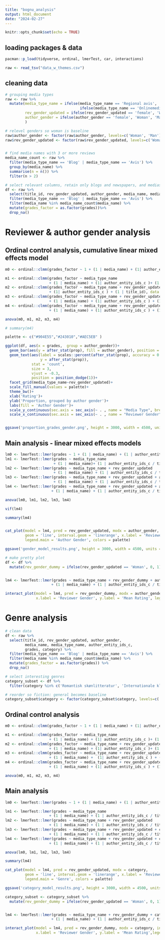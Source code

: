 ```yaml
---
title: "bognu_analysis"
output: html_document
date: "2024-02-27"
---
```


```r
knitr::opts_chunk$set(echo = TRUE)
```

## loading packages & data
```r
pacman::p_load(tidyverse, ordinal, lmerTest, car, interactions)

raw <- read_tsv("data_w_themes.csv")

```


## cleaning data
```r
# grouping media types
raw <- raw %>% 
  mutate(media_type_name = ifelse(media_type_name == 'Regional avis', 'Avis', 
                                  ifelse(media_type_name == 'Onlinemedie uden citat', 'Blog', paste0(media_type_name))),
         rev_gender_updated = ifelse(rev_gender_updated == 'female', 'Woman', 'Man'),
         author_gender = ifelse(author_gender == 'female', 'Woman', 'Man')
         )

# relevel genders so woman is baseline 
raw$author_gender <- factor(raw$author_gender, levels=c('Woman', 'Man'))
raw$rev_gender_updated <- factor(raw$rev_gender_updated, levels=c('Woman', 'Man'))


# find media names with 3 or more reviews
media_name_count <- raw %>% 
  filter(media_type_name == 'Blog' | media_type_name == 'Avis') %>% 
  group_by(media_name) %>% 
  summarise(n = n()) %>% 
  filter(n > 2)

# select relevant columns, retain only blogs and newspapers, and medias with more than 3 reviews. Then remove NAs
df <- raw %>% 
  select(title_id, rev_gender_updated, author_gender, media_name, media_type_name, author_entity_ids_c, grades) %>% 
  filter(media_type_name == 'Blog' | media_type_name == 'Avis') %>% 
  filter(media_name %in% media_name_count$media_name) %>% 
  mutate(grades_factor = as.factor(grades))%>% 
  drop_na()
```


# Reviewer & author gender analysis

## Ordinal control analysis, cumulative linear mixed effects model
```r
m0 <- ordinal::clmm(grades_factor ~ 1 + (1 | media_name) + (1| author_entity_ids_c )+ (1 |  title_id), data = df)

m1 <- ordinal::clmm(grades_factor ~ media_type_name 
                    + (1 | media_name) + (1| author_entity_ids_c )+ (1 |  title_id), data = df)
m2 <- ordinal::clmm(grades_factor ~ media_type_name + rev_gender_updated + (1 | media_name) 
                    + (1| author_entity_ids_c ) + (1 | title_id), data = df)
m3 <- ordinal::clmm(grades_factor ~ media_type_name + rev_gender_updated + author_gender 
                    + (1 | media_name) + (1| author_entity_ids_c ) + (1 | title_id), data = df)
m4 <- ordinal::clmm(grades_factor ~ media_type_name + rev_gender_updated + author_gender + rev_gender_updated:author_gender 
                    + (1 | media_name) + (1| author_entity_ids_c ) + (1 |title_id), data = df)

anova(m0, m1, m2, m3, m4)

```

```r
# summary(m4)

palette <- c("#904E55","#243010","#AEC5EB" )

ggplot(df, aes(x = grades,  group = author_gender))+
  geom_bar(aes(y = after_stat(prop), fill = author_gender), position = 'dodge', stat = 'count', color = 'black')+
  geom_text(aes(label = scales::percent(after_stat(prop), accuracy = 0.1),
                y = after_stat(prop)),
            stat = 'count',
            size = 3,
            vjust = -0.3,
            position = position_dodge(1))+
  facet_grid(media_type_name~rev_gender_updated)+
  scale_fill_manual(values = palette)+
  theme_bw()+
  xlab('Rating')+
  ylab('Proportion, grouped by author gender')+
  labs(fill = 'Author Gender')+
  scale_y_continuous(sec.axis = sec_axis(~ . , name = "Media Type", breaks = NULL, labels = NULL)) +
  scale_x_continuous(sec.axis = sec_axis(~ . , name = "Reviewer Gender", breaks = NULL, labels = NULL))


ggsave('proportion_grades_gender.png', height = 3000, width = 4500, units = 'px', dpi = 'print')
```

## Main analysis - linear mixed effects models 
```r

lm0 <- lmerTest::lmer(grades ~ 1 + (1 | media_name) + (1 | author_entity_ids_c / title_id), data = df)
lm1 <- lmerTest::lmer(grades ~ media_type_name  
                      + (1 | media_name)+ (1 | author_entity_ids_c / title_id), data = df)
lm2 <- lmerTest::lmer(grades ~ media_type_name + rev_gender_updated  
                      + (1 | media_name) + (1 | author_entity_ids_c / title_id), data = df)
lm3 <- lmerTest::lmer(grades ~ media_type_name + rev_gender_updated + author_gender 
                      + (1 | media_name) + (1 | author_entity_ids_c / title_id), data = df)
lm4 <- lmerTest::lmer(grades ~ media_type_name + rev_gender_updated + author_gender + rev_gender_updated:author_gender
                     + (1 | media_name) + (1 | author_entity_ids_c / title_id), data = df)

anova(lm0, lm1, lm2, lm3, lm4)
```


```r
vif(lm4)

summary(lm4)


cat_plot(model = lm4, pred = rev_gender_updated, modx = author_gender, 
         geom = 'line', interval.geom = 'linerange', x.label = 'Reviewer Gender', y.label = 'Mean Rating',
         legend.main = 'Author Gender', colors = palette)

ggsave('gender_model_results.png', height = 3000, width = 4500, units = 'px', dpi = 'print')


```


```r
# make pretty plot
df <- df %>% 
  mutate(rev_gender_dummy = ifelse(rev_gender_updated == 'Woman', 0, 1))


lm4 <- lmerTest::lmer(grades ~ media_type_name + rev_gender_dummy + author_gender + rev_gender_dummy:author_gender
                     + (1 | media_name) + (1 | author_entity_ids_c / title_id), data = df)

interact_plot(model = lm4, pred = rev_gender_dummy, modx = author_gender, interval = T, 
              x.label = 'Reviewer Gender', y.label = 'Mean Rating', legend.main = 'Author Gender', colors = palette)
```

# Genre analysis
```r
# clean data 
df <- raw %>% 
  select(title_id, rev_gender_updated, author_gender, 
         media_name, media_type_name, author_entity_ids_c, 
         grades, category) %>% 
  filter(media_type_name == 'Blog' | media_type_name == 'Avis') %>% 
  filter(media_name %in% media_name_count$media_name) %>% 
  mutate(grades_factor = as.factor(grades)) %>% 
  drop_na()

# select interesting genres
category_subset <- df %>% 
  filter(category %in% c('Romantisk skønlitteratur', 'Internationale klassikere', 'Skønlitteratur: generelt'))

# reorder so fiction: general becomes baseline
category_subset$category <- factor(category_subset$category, levels=c('Skønlitteratur: generelt', 'Internationale klassikere', 'Romantisk skønlitteratur'))

```


## Ordinal control analysis
```r

m0 <- ordinal::clmm(grades_factor ~ 1 + (1 | media_name) + (1| author_entity_ids_c )+ (1 | title_id), data = category_subset)

m1 <- ordinal::clmm(grades_factor ~ media_type_name 
                    + (1 | media_name) + (1| author_entity_ids_c )+ (1 | title_id), data = category_subset)
m2 <- ordinal::clmm(grades_factor ~ media_type_name + rev_gender_updated 
                    + (1 | media_name) + (1| author_entity_ids_c )+ (1 | title_id), data = category_subset)
m3 <- ordinal::clmm(grades_factor ~ media_type_name + rev_gender_updated + category 
                    + (1 | media_name) +  (1| author_entity_ids_c ) + (1 | title_id), data = category_subset)
m4 <- ordinal::clmm(grades_factor ~ media_type_name + rev_gender_updated + category + rev_gender_updated:category
                    + (1 | media_name) + (1| author_entity_ids_c ) + (1 |title_id), data = category_subset)

anova(m0, m1, m2, m3, m4)


```

## Main analysis
```r
lm0 <- lmerTest::lmer(grades ~ 1 + (1 | media_name) + (1 | author_entity_ids_c / title_id), data = category_subset)

lm1 <- lmerTest::lmer(grades ~ media_type_name 
                    + (1 | media_name) + (1 | author_entity_ids_c / title_id), data = category_subset)
lm2 <- lmerTest::lmer(grades ~ media_type_name + rev_gender_updated 
                    + (1 | media_name) + (1 | author_entity_ids_c / title_id), data = category_subset)
lm3 <- lmerTest::lmer(grades ~ media_type_name + rev_gender_updated + category 
                    + (1 | media_name) + (1 | author_entity_ids_c / title_id), data = category_subset)
lm4 <- lmerTest::lmer(grades ~ media_type_name + rev_gender_updated + category + rev_gender_updated:category
                    + (1 | media_name) + (1 | author_entity_ids_c / title_id), data = category_subset)

anova(lm0, lm1, lm2, lm3, lm4)
```

```r
summary(lm4)

cat_plot(model = lm4, pred = rev_gender_updated, modx = category, 
         geom = 'line', interval.geom = 'linerange', x.label = 'Reviewer Gender', y.label = 'Mean Rating',
         legend.main = 'Genre', colors = palette)

ggsave('category_model_results.png', height = 3000, width = 4500, units = 'px', dpi = 'print')


```
```r
category_subset <- category_subset %>% 
  mutate(rev_gender_dummy = ifelse(rev_gender_updated == 'Woman', 0, 1))


lm4 <- lmerTest::lmer(grades ~ media_type_name + rev_gender_dummy + category + rev_gender_dummy:category
                     + (1 | media_name) + (1 | author_entity_ids_c / title_id), data = category_subset)

interact_plot(model = lm4, pred = rev_gender_dummy, modx = category, interval = T,
              x.label = 'Reviewer Gender', y.label = 'Mean Rating',legend.main = 'Genre', colors = palette)
```

